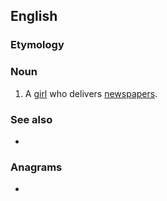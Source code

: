 ==English==

===Etymology===
{{compound|news|girl|lang=en}}

===Noun===
{{en-noun}}

# A [[girl]] who delivers [[newspapers]].

===See also===
* {{l|en|newsboy}}

===Anagrams===
* {{anagrams|en|a=egilnrsw|Werlings|Winglers}}